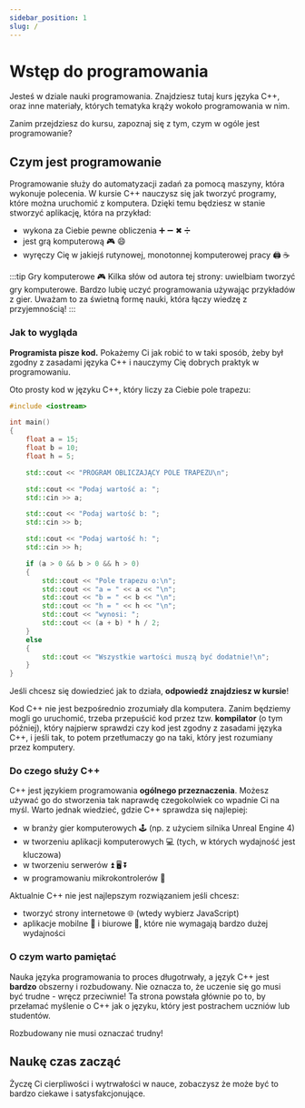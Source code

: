 ```yaml
---
sidebar_position: 1
slug: /
---
```


# Wstęp do programowania


Jesteś w dziale nauki programowania. Znajdziesz tutaj kurs języka C++, oraz inne materiały,
których tematyka krąży wokoło programowania w nim.

Zanim przejdziesz do kursu, zapoznaj się z tym, czym w ogóle jest programowanie?

## Czym jest programowanie

Programowanie służy do automatyzacji zadań za pomocą maszyny, która wykonuje polecenia.
W kursie C++ nauczysz się jak tworzyć programy, które można uruchomić z komputera.
Dzięki temu będziesz w stanie stworzyć aplikację, która na przykład:

- wykona za Ciebie pewne obliczenia ➕ ➖ ✖ ➗
- jest grą komputerową 🎮 😄
- wyręczy Cię w jakiejś rutynowej, monotonnej komputerowej pracy 🖨 ☕

:::tip Gry komputerowe 🎮
Kilka słów od autora tej strony: uwielbiam tworzyć gry komputerowe. Bardzo lubię uczyć programowania
używając przykładów z gier. Uważam to za świetną formę nauki, która łączy wiedzę z przyjemnością! 
:::

### Jak to wygląda

**Programista pisze kod.** Pokażemy Ci jak robić to w taki sposób, żeby był zgodny
z zasadami języka C++ i nauczymy Cię dobrych praktyk w programowaniu.

Oto prosty kod w języku C++, który liczy za Ciebie pole trapezu:

<CustomCodeBlock lineNumbers maxLines={15} resizable>

```cpp title="main.cpp"
#include <iostream>

int main()
{
	float a = 15;
	float b = 10;
	float h = 5;

	std::cout << "PROGRAM OBLICZAJĄCY POLE TRAPEZU\n";

	std::cout << "Podaj wartość a: ";
	std::cin >> a;

	std::cout << "Podaj wartość b: ";
	std::cin >> b;

	std::cout << "Podaj wartość h: ";
	std::cin >> h;

	if (a > 0 && b > 0 && h > 0)
	{
		std::cout << "Pole trapezu o:\n";
		std::cout << "a = " << a << "\n";
		std::cout << "b = " << b << "\n";
		std::cout << "h = " << h << "\n";
		std::cout << "wynosi: ";
		std::cout << (a + b) * h / 2;
	}
	else
	{
		std::cout << "Wszystkie wartości muszą być dodatnie!\n";
	}
}
```

</CustomCodeBlock>

Jeśli chcesz się dowiedzieć jak to działa, **odpowiedź znajdziesz w kursie**!

Kod C++ nie jest bezpośrednio zrozumiały dla komputera. Zanim będziemy mogli go uruchomić,
trzeba przepuścić kod przez tzw. **kompilator** (o tym później), który najpierw sprawdzi
czy kod jest zgodny z zasadami języka C++, i jeśli tak, to potem przetłumaczy go na taki,
który jest rozumiany przez komputery.

### Do czego służy C++

C++ jest językiem programowania **ogólnego przeznaczenia**. Możesz używać go do stworzenia
tak naprawdę czegokolwiek co wpadnie Ci na myśl. Warto jednak wiedzieć, gdzie C++
sprawdza się najlepiej:

- w branży gier komputerowych 🕹 (np. z użyciem silnika Unreal Engine 4)
- w tworzeniu aplikacji komputerowych 💻 (tych, w których wydajność jest kluczowa)
- w tworzeniu serwerów ⏫ 🖥 ⏬
- w programowaniu mikrokontrolerów 🤖

Aktualnie C++ nie jest najlepszym rozwiązaniem jeśli chcesz:

- tworzyć strony internetowe 🌐 (wtedy wybierz JavaScript)
- aplikacje mobilne 📱 i biurowe 🏢, które nie wymagają bardzo dużej wydajności

### O czym warto pamiętać

Nauka języka programowania to proces długotrwały, a język C++ jest **bardzo** obszerny i rozbudowany.
Nie oznacza to, że uczenie się go musi być trudne - wręcz przeciwnie! Ta strona powstała głównie
po to, by przełamać myślenie o C++ jak o języku, który jest postrachem uczniów lub studentów.

Rozbudowany nie musi oznaczać trudny!

## Naukę czas zacząć

Życzę Ci cierpliwości i wytrwałości w nauce, zobaczysz że może być to bardzo ciekawe
i satysfakcjonujące.
